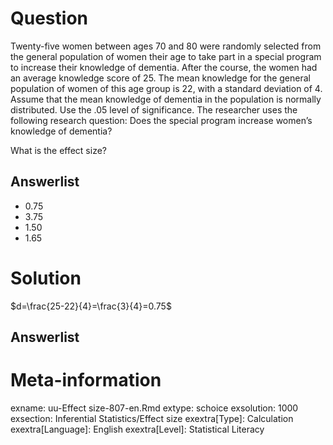 Question
========
  
Twenty-five women between ages 70 and 80 were randomly selected from the general population of women their age to take part in a special program to increase their knowledge of dementia. After the course, the women had an average knowledge score of 25. The mean knowledge for the general population of women of this age group is 22, with a standard deviation of 4. Assume that the mean knowledge of dementia in the population is normally distributed. Use the .05 level of significance. 
The researcher uses the following research question: Does the special program increase women’s knowledge of dementia? 

What is the effect size?

  
Answerlist
----------
* 0.75
* 3.75
* 1.50
* 1.65


Solution
========
$d=\frac{25-22}{4}=\frac{3}{4}=0.75$


Answerlist
----------



Meta-information
================
exname: uu-Effect size-807-en.Rmd
extype: schoice
exsolution: 1000
exsection: Inferential Statistics/Effect size
exextra[Type]: Calculation
exextra[Language]: English
exextra[Level]: Statistical Literacy
